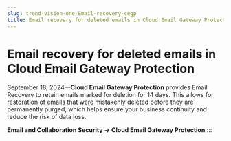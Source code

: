 ```yaml
---
slug: trend-vision-one-Email-recovery-cegp
title: Email recovery for deleted emails in Cloud Email Gateway Protection
---
```

# Email recovery for deleted emails in Cloud Email Gateway Protection

September 18, 2024—**Cloud Email Gateway Protection** provides Email Recovery to retain emails marked for deletion for 14 days. This allows for restoration of emails that were mistakenly deleted before they are permanently purged, which helps ensure your business continuity and reduce the risk of data loss.

**Email and Collaboration Security → Cloud Email Gateway Protection**
:::
